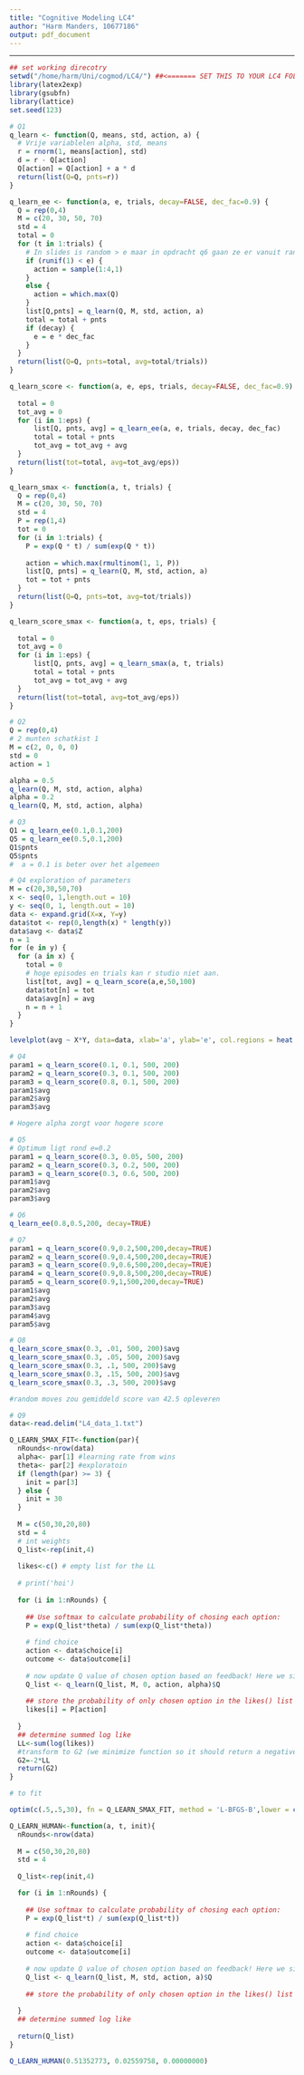 ```yaml
---
title: "Cognitive Modeling LC4"
author: "Harm Manders, 10677186"
output: pdf_document
---
```


***
```R
## set working direcotry
setwd("/home/harm/Uni/cogmod/LC4/") ##<======= SET THIS TO YOUR LC4 FOLDER!
library(latex2exp)
library(gsubfn)
library(lattice)
set.seed(123)
```


```r
# Q1
q_learn <- function(Q, means, std, action, a) {
  # Vrije variablelen alpha, std, means
  r = rnorm(1, means[action], std)
  d = r - Q[action]
  Q[action] = Q[action] + a * d
  return(list(Q=Q, pnts=r))
}

q_learn_ee <- function(a, e, trials, decay=FALSE, dec_fac=0.9) {
  Q = rep(0,4)
  M = c(20, 30, 50, 70)
  std = 4
  total = 0
  for (t in 1:trials) {
    # In slides is random > e maar in opdracht q6 gaan ze er vanuit random < e
    if (runif(1) < e) {
      action = sample(1:4,1)
    }
    else {
      action = which.max(Q)
    }
    list[Q,pnts] = q_learn(Q, M, std, action, a)
    total = total + pnts
    if (decay) {
      e = e * dec_fac
    }
  }
  return(list(Q=Q, pnts=total, avg=total/trials))
}

q_learn_score <- function(a, e, eps, trials, decay=FALSE, dec_fac=0.9) {
  
  total = 0
  tot_avg = 0
  for (i in 1:eps) {
      list[Q, pnts, avg] = q_learn_ee(a, e, trials, decay, dec_fac)
      total = total + pnts
      tot_avg = tot_avg + avg
  }
  return(list(tot=total, avg=tot_avg/eps))
}

```
```r
q_learn_smax <- function(a, t, trials) {
  Q = rep(0,4)
  M = c(20, 30, 50, 70)
  std = 4
  P = rep(1,4)
  tot = 0
  for (i in 1:trials) {
    P = exp(Q * t) / sum(exp(Q * t))
    
    action = which.max(rmultinom(1, 1, P))
    list[Q, pnts] = q_learn(Q, M, std, action, a)
    tot = tot + pnts
  }
  return(list(Q=Q, pnts=tot, avg=tot/trials))
}

q_learn_score_smax <- function(a, t, eps, trials) {
  
  total = 0
  tot_avg = 0
  for (i in 1:eps) {
      list[Q, pnts, avg] = q_learn_smax(a, t, trials)
      total = total + pnts
      tot_avg = tot_avg + avg
  }
  return(list(tot=total, avg=tot_avg/eps))
}

```


```r
# Q2
Q = rep(0,4)
# 2 munten schatkist 1
M = c(2, 0, 0, 0)
std = 0
action = 1

alpha = 0.5
q_learn(Q, M, std, action, alpha)
alpha = 0.2
q_learn(Q, M, std, action, alpha)

```

```r
# Q3
Q1 = q_learn_ee(0.1,0.1,200)
Q5 = q_learn_ee(0.5,0.1,200)
Q1$pnts
Q5$pnts
#  a = 0.1 is beter over het algemeen
```
```r

# Q4 exploration of parameters
M = c(20,30,50,70)
x <- seq(0, 1,length.out = 10)
y <- seq(0, 1, length.out = 10)
data <- expand.grid(X=x, Y=y)
data$tot <- rep(0,length(x) * length(y))
data$avg <- data$Z
n = 1
for (e in y) {
  for (a in x) {
    total = 0
    # hoge episodes en trials kan r studio niet aan.
    list[tot, avg] = q_learn_score(a,e,50,100)
    data$tot[n] = tot
    data$avg[n] = avg
    n = n + 1
  }
}

levelplot(avg ~ X*Y, data=data, xlab='a', ylab='e', col.regions = heat.colors(100))
```
```r
# Q4
param1 = q_learn_score(0.1, 0.1, 500, 200)
param2 = q_learn_score(0.3, 0.1, 500, 200)
param3 = q_learn_score(0.8, 0.1, 500, 200)
param1$avg
param2$avg
param3$avg

# Hogere alpha zorgt voor hogere score
```

```r
# Q5
# Optimum ligt rond e=0.2
param1 = q_learn_score(0.3, 0.05, 500, 200)
param2 = q_learn_score(0.3, 0.2, 500, 200)
param3 = q_learn_score(0.3, 0.6, 500, 200)
param1$avg
param2$avg
param3$avg
```
```r
# Q6
q_learn_ee(0.8,0.5,200, decay=TRUE)
```
```r
# Q7
param1 = q_learn_score(0.9,0.2,500,200,decay=TRUE)
param2 = q_learn_score(0.9,0.4,500,200,decay=TRUE)
param3 = q_learn_score(0.9,0.6,500,200,decay=TRUE)
param4 = q_learn_score(0.9,0.8,500,200,decay=TRUE)
param5 = q_learn_score(0.9,1,500,200,decay=TRUE)
param1$avg
param2$avg
param3$avg
param4$avg
param5$avg
```


```r
# Q8
q_learn_score_smax(0.3, .01, 500, 200)$avg
q_learn_score_smax(0.3, .05, 500, 200)$avg
q_learn_score_smax(0.3, .1, 500, 200)$avg
q_learn_score_smax(0.3, .15, 500, 200)$avg
q_learn_score_smax(0.3, .3, 500, 200)$avg

#random moves zou gemiddeld score van 42.5 opleveren
```


```r
# Q9
data<-read.delim("L4_data_1.txt")

Q_LEARN_SMAX_FIT<-function(par){
  nRounds<-nrow(data)
  alpha<- par[1] #learning rate from wins
  theta<- par[2] #exploratoin
  if (length(par) >= 3) {
    init = par[3]
  } else {
    init = 30
  }
  
  M = c(50,30,20,80)
  std = 4
  # int weights
  Q_list<-rep(init,4)
  
  likes<-c() # empty list for the LL
  
  # print('hoi')
  
  for (i in 1:nRounds) {
  
    ## Use softmax to calculate probability of chosing each option:
    P = exp(Q_list*theta) / sum(exp(Q_list*theta))
    
    # find choice
    action <- data$choice[i]
    outcome <- data$outcome[i]
    
    # now update Q value of chosen option based on feedback! Here we simulate the subjects    learning process, given a specific parameter set.
    Q_list <- q_learn(Q_list, M, 0, action, alpha)$Q
    
    ## store the probability of only chosen option in the likes() list you made before, we only need that one to evaluate how well the model is doing
    likes[i] = P[action]
    
  }
  ## determine summed log like
  LL<-sum(log(likes))
  #transform to G2 (we minimize function so it should return a negative number)
  G2=-2*LL
  return(G2)
}

# to fit

optim(c(.5,.5,30), fn = Q_LEARN_SMAX_FIT, method = 'L-BFGS-B',lower = c(0,0,0),upper = c(1,10,100))
```

```r
Q_LEARN_HUMAN<-function(a, t, init){
  nRounds<-nrow(data)
  
  M = c(50,30,20,80)
  std = 4
  
  Q_list<-rep(init,4)

  for (i in 1:nRounds) {
  
    ## Use softmax to calculate probability of chosing each option:
    P = exp(Q_list*t) / sum(exp(Q_list*t))
    
    # find choice
    action <- data$choice[i]
    outcome <- data$outcome[i]
    
    # now update Q value of chosen option based on feedback! Here we simulate the subjects    learning process, given a specific parameter set.
    Q_list <- q_learn(Q_list, M, std, action, a)$Q
    
    ## store the probability of only chosen option in the likes() list you made before, we only need that one to evaluate how well the model is doing
    
  }
  ## determine summed log like
  
  return(Q_list)
}

Q_LEARN_HUMAN(0.51352773, 0.02559758, 0.00000000)
```













